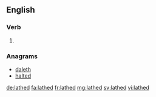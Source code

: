 ==English==

===Verb===
{{head|en}}

# {{en-past of|lathe}}

===Anagrams===
* [[daleth#English|daleth]]
* [[halted#English|halted]]

[[de:lathed]]
[[fa:lathed]]
[[fr:lathed]]
[[mg:lathed]]
[[sv:lathed]]
[[vi:lathed]]